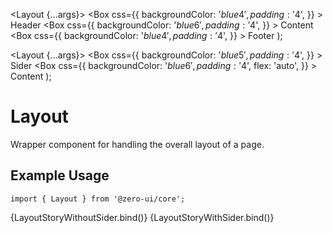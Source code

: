 
<Meta title="Components/Layouts/Layout" component={[Layout]} argTypes={{}} />

  <Layout {...args}>
    <Box
      css={{
        backgroundColor: '$blue4',
        padding: '$4',
      }}
    >
      Header
    </Box>
    <Box
      css={{
        backgroundColor: '$blue6',
        padding: '$4',
      }}
    >
      Content
    </Box>
    <Box
      css={{
        backgroundColor: '$blue4',
        padding: '$4',
      }}
    >
      Footer
    </Box>
  </Layout>
);

  <Layout {...args}>
    <Box
      css={{
        backgroundColor: '$blue5',
        padding: '$4',
      }}
    >
      Sider
    </Box>
    <Box
      css={{
        backgroundColor: '$blue6',
        padding: '$4',
        flex: 'auto',
      }}
    >
      Content
    </Box>
  </Layout>
);

# Layout

Wrapper component for handling the overall layout of a page.

## Example Usage

```tsx
import { Layout } from '@zero-ui/core';
```

<Canvas columns={2} withSource="close">
  <Story
    name="Basic Layout"
    args={{
      as: 'section',
    }}
  >
    {LayoutStoryWithoutSider.bind()}
  </Story>
  <Story
    name="Sider Layout"
    args={{
      as: 'section',
      hasSider: true,
    }}
  >
    {LayoutStoryWithSider.bind()}
  </Story>
</Canvas>

<ArgsTable story="Sider Layout" />
